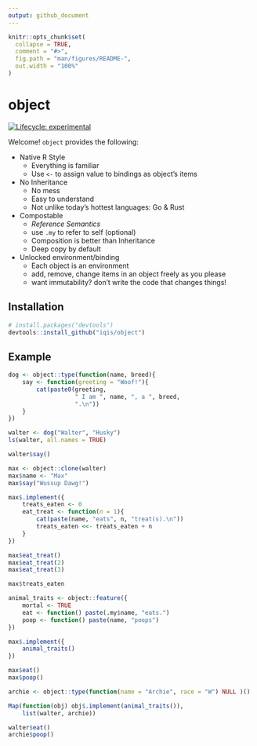 ```yaml
---
output: github_document
---
```


<!-- README.md is generated from README.Rmd. Please edit that file -->

```r
knitr::opts_chunk$set(
  collapse = TRUE,
  comment = "#>",
  fig.path = "man/figures/README-",
  out.width = "100%"
)
```

# object

<!-- badges: start -->
[![Lifecycle: experimental](https://img.shields.io/badge/lifecycle-experimental-orange.svg)](https://www.tidyverse.org/lifecycle/#experimental)
<!-- badges: end -->

Welcome! `object` provides the following:

- Native R Style
  - Everything is familiar
  - Use `<-` to assign value to bindings as object's items
  
- No Inheritance
  - No mess
  - Easy to understand
  - Not unlike today's hottest languages: Go & Rust 
  
- Compostable
  - _Reference Semantics_
  - use `.my` to refer to self (optional)
  - Composition is better than Inheritance
  - Deep copy by default

- Unlocked environment/binding
  - Each object is an environment
  - add, remove, change items in an object freely as you please
  - want immutability? don't write the code that changes things!

## Installation

``` r
# install.packages("devtools")
devtools::install_github("iqis/object")
```
## Example

```r
dog <- object::type(function(name, breed){
    say <- function(greeting = "Woof!"){
        cat(paste0(greeting, 
                   " I am ", name, ", a ", breed, 
                   ".\n"))
    }    
})
```


```r
walter <- dog("Walter", "Husky")
ls(walter, all.names = TRUE)
```


```r
walter$say()
```

```r
max <- object::clone(walter)
max$name <- "Max"
max$say("Wussup Dawg!")
```

```r
max$.implement({
    treats_eaten <- 0
    eat_treat <- function(n = 1){
        cat(paste(name, "eats", n, "treat(s).\n"))
        treats_eaten <<- treats_eaten + n
    }
})
```


```r
max$eat_treat()
max$eat_treat(2)
max$eat_treat(3)
```

```r
max$treats_eaten
```

```r
animal_traits <- object::feature({
    mortal <- TRUE
    eat <- function() paste(.my$name, "eats.")
    poop <- function() paste(name, "poops")
})

max$.implement({
    animal_traits()
})

max$eat()
max$poop()
```

```r
archie <- object::type(function(name = "Archie", race = "W") NULL )()
```

```r
Map(function(obj) obj$.implement(animal_traits()), 
    list(walter, archie))
```

```r
walter$eat()
archie$poop()
```

